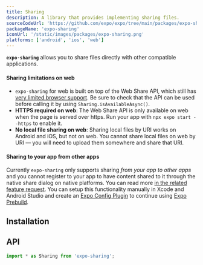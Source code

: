 ```yaml
---
title: Sharing
description: A library that provides implementing sharing files.
sourceCodeUrl: 'https://github.com/expo/expo/tree/main/packages/expo-sharing'
packageName: 'expo-sharing'
iconUrl: '/static/images/packages/expo-sharing.png'
platforms: ['android', 'ios', 'web']
---
```



**`expo-sharing`** allows you to share files directly with other compatible applications.

<ContentSpotlight file="sdk/sharing.mp4" loop={false} />

#### Sharing limitations on web

- `expo-sharing` for web is built on top of the Web Share API, which still has [very limited browser support](https://caniuse.com/#feat=web-share). Be sure to check that the API can be used before calling it by using `Sharing.isAvailableAsync()`.
- **HTTPS required on web**: The Web Share API is only available on web when the page is served over https. Run your app with `npx expo start --https` to enable it.
- **No local file sharing on web**: Sharing local files by URI works on Android and iOS, but not on web. You cannot share local files on web by URI &mdash; you will need to upload them somewhere and share that URI.

#### Sharing to your app from other apps

Currently `expo-sharing` only supports sharing _from your app to other apps_ and you cannot register to your app to have content shared to it through the native share dialog on native platforms. You can read more [in the related feature request](https://expo.canny.io/feature-requests/p/share-extension-ios-share-intent-android). You can setup this functionality manually in Xcode and Android Studio and create an [Expo Config Plugin](/config-plugins/introduction/) to continue using [Expo Prebuild](/workflow/prebuild).

## Installation

<APIInstallSection />

## API

```js
import * as Sharing from 'expo-sharing';
```

<APISection packageName="expo-sharing" apiName="Sharing" />
